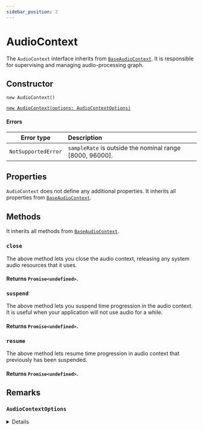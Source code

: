 ```yaml
---
sidebar_position: 2
---
```


# AudioContext

The `AudioContext` interface inherits from [`BaseAudioContext`](/docs/core/base-audio-context).
It is responsible for supervising and managing audio-processing graph.

## Constructor

`new AudioContext()`

[`new AudioContext(options: AudioContextOptions)`](/docs/core/audio-context#audiocontextoptions)

#### Errors

| Error type | Description |
| :---: | :---- |
| `NotSupportedError` | `sampleRate` is outside the nominal range [8000, 96000]. |

## Properties

`AudioContext` does not define any additional properties.
It inherits all properties from [`BaseAudioContext`](/docs/core/base-audio-context#properties).


## Methods

It inherits all methods from [`BaseAudioContext`](/docs/core/base-audio-context#methods).

### `close`

The above method lets you close the audio context, releasing any system audio resources that it uses.

#### Returns `Promise<undefined>`.

### `suspend`

The above method lets you suspend time progression in the audio context.
It is useful when your application will not use audio for a while.

#### Returns `Promise<undefined>`.

### `resume`

The above method lets resume time progression in audio context that previously has been suspended.

#### Returns `Promise<undefined>`.


## Remarks

### `AudioContextOptions`

<details>

`AudioContextOptions` is a dictionary object specifies sample rate for the new context.

```jsx
interface AudioContextOptions {
  sampleRate: number;
}
```
</details>

